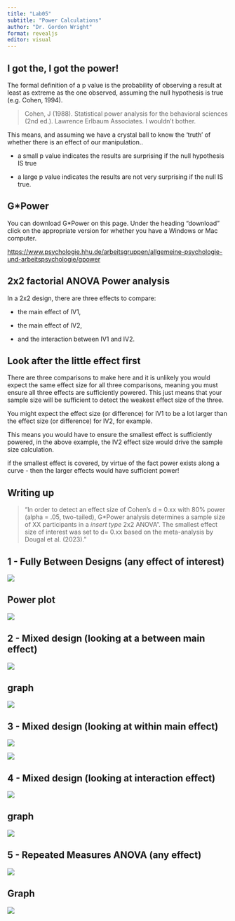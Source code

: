 ```yaml
---
title: "Lab05"
subtitle: "Power Calculations"
author: "Dr. Gordon Wright"
format: revealjs
editor: visual
---
```


## I got the, I got the power!

The formal definition of a p value is the probability of observing a
result at least as extreme as the one observed, assuming the null
hypothesis is true (e.g. Cohen, 1994).

> Cohen, J (1988). Statistical power analysis for the behavioral
> sciences (2nd ed.). Lawrence Erlbaum Associates. I wouldn't bother.

This means, and assuming we have a crystal ball to know the 'truth' of
whether there is an effect of our manipulation..

-   a small p value indicates the results are surprising if the null
    hypothesis IS true

-   a large p value indicates the results are not very surprising if the
    null IS true.

## G\*Power

You can download G\*Power on this page. Under the heading "download"
click on the appropriate version for whether you have a Windows or Mac
computer.

<https://www.psychologie.hhu.de/arbeitsgruppen/allgemeine-psychologie-und-arbeitspsychologie/gpower>

## 2x2 factorial ANOVA Power analysis

In a 2x2 design, there are three effects to compare:

-   the main effect of IV1,

-   the main effect of IV2,

-   and the interaction between IV1 and IV2.

## Look after the little effect first

There are three comparisons to make here and it is unlikely you would
expect the same effect size for all three comparisons, meaning you must
ensure all three effects are sufficiently powered. This just means that
your sample size will be sufficient to detect the weakest effect size of
the three.

You might expect the effect size (or difference) for IV1 to be a lot
larger than the effect size (or difference) for IV2, for example.

This means you would have to ensure the smallest effect is sufficiently
powered, in the above example, the IV2 effect size would drive the
sample size calculation.

if the smallest effect is covered, by virtue of the fact power exists
along a curve - then the larger effects would have sufficient power!

## Writing up

> "In order to detect an effect size of Cohen's d = 0.xx with 80% power
> (alpha = .05, two-tailed), G\*Power analysis determines a sample size
> of XX participants in a *insert type* 2x2 ANOVA". The smallest effect
> size of interest was set to d= 0.xx based on the meta-analysis by
> Dougal et al. (2023)."

## 1 - Fully Between Designs (any effect of interest)

![](images/paste-76E70293.png)

## Power plot

![](images/paste-838AA707.png)

## 2 - Mixed design (looking at a between main effect)

![](images/paste-B14DCB46.png)

## graph

![](images/paste-BCAAA13C.png)

## 3 - Mixed design (looking at within main effect)

![](images/paste-F1B6784F.png)

![](images/paste-283D340A.png)

## 4 - Mixed design (looking at interaction effect)

![](images/paste-727CBA38.png)

## graph

![](images/paste-CBFE9163.png)

## 5 - Repeated Measures ANOVA (any effect)

![](images/paste-82E34E49.png)

## Graph

![](images/paste-E8832479.png)
